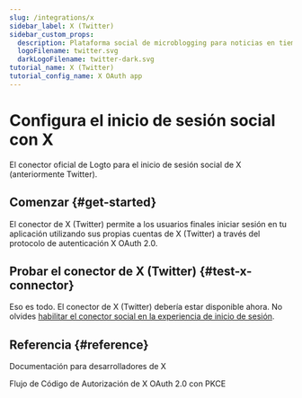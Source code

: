 ```yaml
---
slug: /integrations/x
sidebar_label: X (Twitter)
sidebar_custom_props:
  description: Plataforma social de microblogging para noticias en tiempo real, discusiones y herramientas de pagos / creadores.
  logoFilename: twitter.svg
  darkLogoFilename: twitter-dark.svg
tutorial_name: X (Twitter)
tutorial_config_name: X OAuth app
---
```




# Configura el inicio de sesión social con X

El conector oficial de Logto para el inicio de sesión social de X (anteriormente Twitter).

<GuideTip />

## Comenzar \{#get-started}

El conector de X (Twitter) permite a los usuarios finales iniciar sesión en tu aplicación utilizando sus propias cuentas de X (Twitter) a través del protocolo de autenticación X OAuth 2.0.

<Integration />

## Probar el conector de X (Twitter) \{#test-x-connector}

Eso es todo. El conector de X (Twitter) debería estar disponible ahora. No olvides [habilitar el conector social en la experiencia de inicio de sesión](/connectors/social-connectors/#enable-social-sign-in).

## Referencia \{#reference}

<Url href="https://developer.x.com/en/docs">Documentación para desarrolladores de X</Url>

<Url href="https://developer.x.com/en/docs/authentication/oauth-2-0/authorization-code">
  Flujo de Código de Autorización de X OAuth 2.0 con PKCE
</Url>
